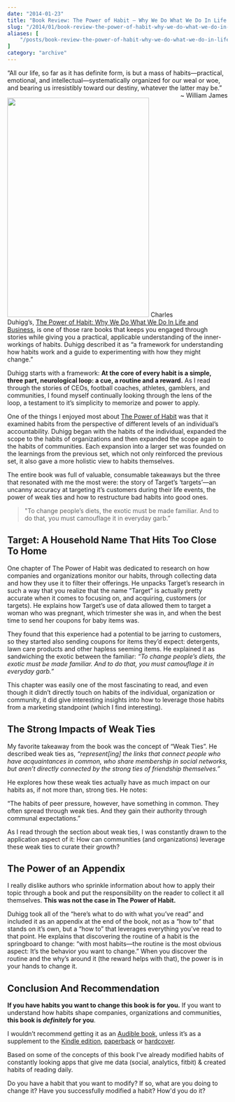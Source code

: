 ```yaml
---
date: "2014-01-23"
title: "Book Review: The Power of Habit — Why We Do What We Do In Life and Business"
slug: "/2014/01/book-review-the-power-of-habit-why-we-do-what-we-do-in-life-and-business/"
aliases: [
    "/posts/book-review-the-power-of-habit-why-we-do-what-we-do-in-life-and-business"
]
category: "archive"
---
```


<p class="intro group">
  “All our life, so far as it has definite form, is but a mass of habits—practical, emotional, and intellectual—systematically organized for our weal or woe, and bearing us irresistibly toward our destiny, whatever the latter may be.” <br /> <span style="float:right">~ William James</span>
</p>

<p><a href="https://www.amazon.com/Power-Habit-What-Life-Business-ebook/dp/B0055PGUYU/ref=tmm_kin_swatch_0?_encoding=UTF8&amp;sr=&amp;qid="><img src="https://ecx.images-amazon.com/images/I/51Ml%2BjD9l3L.jpg" width="324" height="500" class="alignleft" /></a> Charles Duhigg’s, <a href="https://www.amazon.com/Power-Habit-What-Life-Business-ebook/dp/B0055PGUYU/ref=tmm_kin_swatch_0?_encoding=UTF8&amp;sr=&amp;qid=">The Power of Habit: Why We Do What We Do In Life and Business</a>, is one of those rare books that keeps you engaged through stories while giving you a practical, applicable understanding of the inner-workings of habits. Duhigg described it as “a framework for understanding how habits work and a guide to experimenting with how they might change.”</p>

<p>Duhigg starts with a framework: <strong>At the core of every habit is a simple, three part, neurological loop: a cue, a routine and a reward.</strong> As I read through the stories of CEOs, football coaches, athletes, gamblers, and communities, I found myself continually looking through the lens of the loop, a testament to it’s simplicity to memorize and power to apply.</p>

<p>One of the things I enjoyed most about <a href="https://www.amazon.com/Power-Habit-What-Life-Business-ebook/dp/B0055PGUYU/ref=tmm_kin_swatch_0?_encoding=UTF8&amp;sr=&amp;qid=">The Power of Habit</a> was that it examined habits from the perspective of different levels of an individual’s accountability. Duhigg began with the habits of the individual, expanded the scope to the habits of organizations and then expanded the scope again to the habits of communities. Each expansion into a larger set was founded on the learnings from the previous set, which not only reinforced the previous set, it also gave a more holistic view to habits themselves.</p>

<p>The entire book was full of valuable, consumable takeaways but the three that resonated with me the most were: the story of Target’s ‘targets’—an uncanny accuracy at targeting it’s customers during their life events, the power of weak ties and how to restructure bad habits into good ones.</p>

<blockquote>
  <p>"To change people’s diets, the exotic must be made familiar. And to do that, you must camouflage it in everyday garb.”</p>
</blockquote>

<h2>Target: A Household Name That Hits Too Close To Home</h2>

<p>One chapter of The Power of Habit was dedicated to research on how companies and organizations monitor our habits, through collecting data and how they use it to filter their offerings. He unpacks Target’s research in such a way that you realize that the name “Target” is actually pretty accurate when it comes to focusing on, and acquiring, customers (or targets). He explains how Target’s use of data allowed them to target a woman who was pregnant, which trimester she was in, and when the best time to send her coupons for baby items was.</p>

<p>They found that this experience had a potential to be jarring to customers, so they started also sending coupons for items they’d expect: detergents, lawn care products and other hapless seeming items. He explained it as sandwiching the exotic between the familiar: <em>“To change people’s diets, the exotic must be made familiar. And to do that, you must camouflage it in everyday garb.”</em></p>

<p>This chapter was easily one of the most fascinating to read, and even though it didn’t directly touch on habits of the individual, organization or community, it did give interesting insights into how to leverage those habits from a marketing standpoint (which I find interesting).</p>

<h2>The Strong Impacts of Weak Ties</h2>

<p>My favorite takeaway from the book was the concept of “Weak Ties”. He described weak ties as, <em>“represent[ing] the links that connect people who have acquaintances in common, who share membership in social networks, but aren’t directly connected by the strong ties of friendship themselves.”</em></p>

<p>He explores how these weak ties actually have as much impact on our habits as, if not more than, strong ties. He notes:</p>

<p>“The habits of peer pressure, however, have something in common. They often spread through weak ties. And they gain their authority through communal expectations.”</p>

<p>As I read through the section about weak ties, I was constantly drawn to the application aspect of it: How can communities (and organizations) leverage these weak ties to curate their growth?</p>

<h2>The Power of an Appendix</h2>

<p>I really dislike authors who sprinkle information about how to apply their topic through a book and put the responsibility on the reader to collect it all themselves. <strong>This was not the case in The Power of Habit.</strong></p>

<p>Duhigg took all of the “here’s what to do with what you’ve read” and included it as an appendix at the end of the book, not as a “how to” that stands on it’s own, but a “how to” that leverages everything you’ve read to that point. He explains that discovering the routine of a habit is the springboard to change: “with most habits—the routine is the most obvious aspect: It’s the behavior you want to change.” When you discover the routine and the why’s around it (the reward helps with that), the power is in your hands to change it.</p>

<h2>Conclusion And Recommendation</h2>

<p><strong>If you have habits you want to change this book is for you.</strong> If you want to understand how habits shape companies, organizations and communities, <strong>this book is <em>definitely</em> for you</strong>.</p>

<p>I wouldn’t recommend getting it as an <a href="https://www.amazon.com/The-Power-Habit-What-Business/dp/030796664X/ref=tmm_abk_title_0">Audible book</a>, unless it’s as a supplement to the <a href="https://www.amazon.com/Power-Habit-What-Life-Business-ebook/dp/B0055PGUYU/ref=tmm_kin_swatch_0?_encoding=UTF8&amp;sr=&amp;qid=">Kindle edition</a>, <a href="https://www.amazon.com/The-Power-Habit-What-Business/dp/081298160X/ref=tmm_pap_title_0">paperback</a> or <a href="https://www.amazon.com/The-Power-Habit-What-Business/dp/1400069289/ref=tmm_hrd_title_0">hardcover</a>.</p>

<p>Based on some of the concepts of this book I've already modified habits of constantly looking apps that give me data (social, analytics, fitbit) &amp; created habits of reading daily.</p>

<p class="marker">
Do you have a habit that you want to modify? If so, what are you doing to change it? Have you successfully modified a habit? How'd you do it?
</p>
